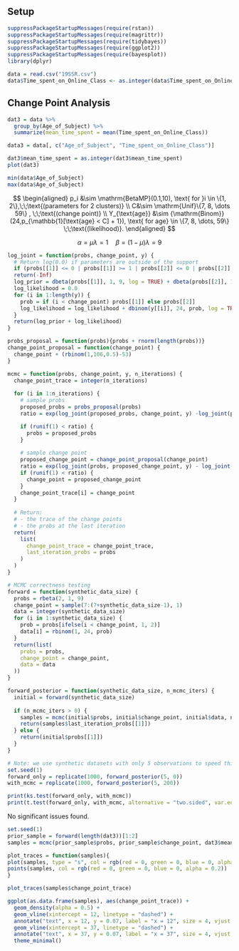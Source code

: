 ## Setup

```r
suppressPackageStartupMessages(require(rstan))
suppressPackageStartupMessages(require(magrittr))
suppressPackageStartupMessages(require(tidybayes))
suppressPackageStartupMessages(require(ggplot2))
suppressPackageStartupMessages(require(bayesplot))
library(dplyr)
```

```r
data = read.csv("19SSR.csv")
data$Time_spent_on_Online_Class <- as.integer(data$Time_spent_on_Online_Class)
```

## Change Point Analysis

```r
dat3 = data %>%
  group_by(Age_of_Subject) %>%
  summarize(mean_time_spent = mean(Time_spent_on_Online_Class))

data3 = data[, c("Age_of_Subject", "Time_spent_on_Online_Class")]
```

```r
dat3$mean_time_spent = as.integer(dat3$mean_time_spent)
plot(dat3)
```

```r
min(data$Age_of_Subject)
max(data$Age_of_Subject)
```

$$
\begin{aligned}
p_i &\sim \mathrm{BetaMP}(0.1,10), \text{ for }i \in \{1, 2\},\;\;\text{(parameters for 2 clusters)} \\
C&\sim \mathrm{Unif}\{7, 8, \dots 59\} , \;\;\text{(change point)} \\
Y_{\text{age}} &\sim {\mathrm{Binom}}(24,p_{\mathbb{1}[\text{age} < C] + 1}), \text{ for age} \in \{7, 8, \dots, 59\} \;\;\text{(likelihood)}.
\end{aligned}
$$

$$
\alpha = \mu \lambda = 1 \quad \beta = (1-\mu)\lambda = 9
$$

```r
log_joint = function(probs, change_point, y) {
  # Return log(0.0) if parameters are outside of the support
  if (probs[[1]] <= 0 | probs[[1]] >= 1 | probs[[2]] <= 0 | probs[[2]] >= 1 | !(change_point %in% dat3$Age_of_Subject))
  return(-Inf)
  log_prior = dbeta(probs[[1]], 1, 9, log = TRUE) + dbeta(probs[[2]], 1, 9, log = TRUE)
  log_likelihood = 0.0
  for (i in 1:length(y)) {
    prob = if (i < change_point) probs[[1]] else probs[[2]]
    log_likelihood = log_likelihood + dbinom(y[[i]], 24, prob, log = TRUE)
  }
  return(log_prior + log_likelihood)
}
```

```r
probs_proposal = function(probs){probs + rnorm(length(probs))}
change_point_proposal = function(change_point) {
  change_point + (rbinom(1,106,0.5)-53)
}
```

```r
mcmc = function(probs, change_point, y, n_iterations) {
  change_point_trace = integer(n_iterations)
  
  for (i in 1:n_iterations) {
    # sample probs
    proposed_probs = probs_proposal(probs)
    ratio = exp(log_joint(proposed_probs, change_point, y) -log_joint(probs, change_point, y))

    if (runif(1) < ratio) {
      probs = proposed_probs
    }
    
    # sample change point
    proposed_change_point = change_point_proposal(change_point)
    ratio = exp(log_joint(probs, proposed_change_point, y) - log_joint(probs, change_point, y))
    if (runif(1) < ratio) {
      change_point = proposed_change_point
    }
    change_point_trace[i] = change_point
  }
  
  # Return:
  # - the trace of the change points
  # - the probs at the last iteration
  return(
    list(
      change_point_trace = change_point_trace, 
      last_iteration_probs = probs
    )
  )
}
```

```r
# MCMC correctness testing
forward = function(synthetic_data_size) {
  probs = rbeta(2, 1, 9)
  change_point = sample(7:(7+synthetic_data_size-1), 1)
  data = integer(synthetic_data_size)
  for (i in 1:synthetic_data_size) {
    prob = probs[ifelse(i < change_point, 1, 2)]
    data[i] = rbinom(1, 24, prob)
  }
  return(list(
    probs = probs,
    change_point = change_point,
    data = data
  ))
}

forward_posterior = function(synthetic_data_size, n_mcmc_iters) {
  initial = forward(synthetic_data_size)
  
  if (n_mcmc_iters > 0) {
    samples = mcmc(initial$probs, initial$change_point, initial$data, n_mcmc_iters)
    return(samples$last_iteration_probs[[1]])
  } else {
    return(initial$probs[[1]])
  }
}
```

```r
# Note: we use synthetic datasets with only 5 observations to speed things up
set.seed(1)
forward_only = replicate(1000, forward_posterior(5, 0))
with_mcmc = replicate(1000, forward_posterior(5, 200))

print(ks.test(forward_only, with_mcmc))
print(t.test(forward_only, with_mcmc, alternative = "two.sided", var.equal = FALSE))
```

No significant issues found.

```r
set.seed(1)
prior_sample = forward(length(dat3))[1:2] 
samples = mcmc(prior_sample$probs, prior_sample$change_point, dat3$mean_time_spent, 10000)
```

```r
plot_traces = function(samples){
plot(samples, type = "s", col = rgb(red = 0, green = 0, blue = 0, alpha = 0.2))
points(samples, col = rgb(red = 0, green = 0, blue = 0, alpha = 0.2))
}
```

```r
plot_traces(samples$change_point_trace)
```

```r
ggplot(as.data.frame(samples), aes(change_point_trace)) +
  geom_density(alpha = 0.5) +
  geom_vline(xintercept = 12, linetype = "dashed") +
  annotate("text", x = 12, y = 0.07, label = "x = 12", size = 4, vjust = -0.5) +
  geom_vline(xintercept = 37, linetype = "dashed") +
  annotate("text", x = 37, y = 0.07, label = "x = 37", size = 4, vjust = -0.5) +
  theme_minimal()
```
